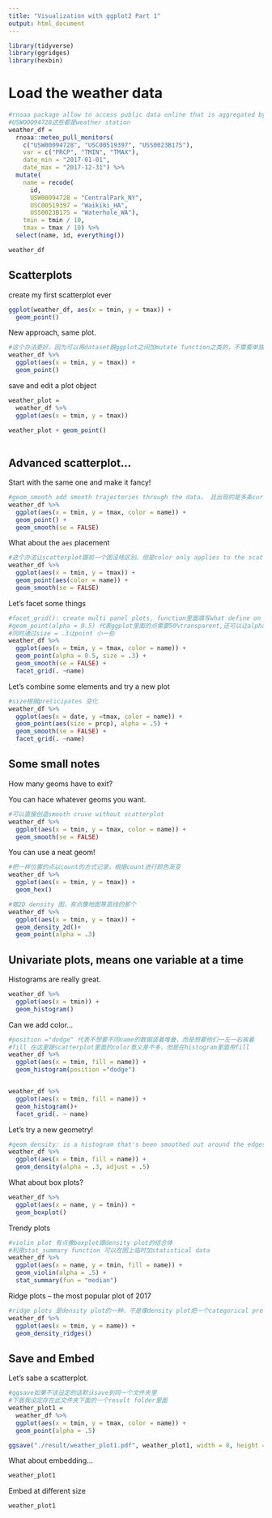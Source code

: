 ```yaml
---
title: "Visualization with ggplot2 Part 1"
output: html_document
---
```


```r
library(tidyverse)
library(ggridges)
library(hexbin)
```

# Load the weather data

```r
#rnoaa package allow to access public data online that is aggregated by the noaa.com。 就是直接可以从网站获得数据的办法
#USWOOO94728这些都是weather station
weather_df = 
  rnoaa::meteo_pull_monitors(
    c("USW00094728", "USC00519397", "USS0023B17S"),
    var = c("PRCP", "TMIN", "TMAX"), 
    date_min = "2017-01-01",
    date_max = "2017-12-31") %>%
  mutate(
    name = recode(
      id, 
      USW00094728 = "CentralPark_NY", 
      USC00519397 = "Waikiki_HA",
      USS0023B17S = "Waterhole_WA"),
    tmin = tmin / 10,
    tmax = tmax / 10) %>%
  select(name, id, everything())

weather_df
```

## Scatterplots

create my first scatterplot ever

```r
ggplot(weather_df, aes(x = tmin, y = tmax)) +
  geom_point()
```

New approach, same plot.

```r
#这个办法更好，因为可以再dataset跟ggplot之间加mutate function之类的，不需要单独再做一个新的dataframe
weather_df %>% 
  ggplot(aes(x = tmin, y = tmax)) +
  geom_point()
```

save and edit a plot object

```r
weather_plot =
  weather_df %>% 
  ggplot(aes(x = tmin, y = tmax))

weather_plot + geom_point()
  
```

## Advanced scatterplot...

Start with the same one and make it fancy!
```r
#geom_smooth add smooth trajectories through the data。 且出现的是多条curve，curve数量取决于name的数量（仅此题）
weather_df %>% 
  ggplot(aes(x = tmin, y = tmax, color = name)) +
  geom_point() + 
  geom_smooth(se = FALSE)
```

What about the `aes` placement

```r
#这个办法让scatterplot跟前一个图没啥区别。但是color only applies to the scatterplot 导致smooth curve仅出现一条，不会因为name区分而出现多个
weather_df %>% 
  ggplot(aes(x = tmin, y = tmax)) +
  geom_point(aes(color = name)) +
  geom_smooth(se = FALSE)  
```

Let's facet some things

```r
#facet_grid(): create multi panel plots, function里面填写what define on rows，columns，若没有就用“."代替，若有就用“~XXXX”代替。 facet_grid 括号里面按顺序第一个works on rows， 第二个works on columns
#geom_point(alpha = 0.5) 代表ggplot里面的点需要50%transparent,还可以让alpha = 某个variable（例如alpha = tmin,就能随着tmin变化出渐变色）
#同时通过size = .3让point 小一些
weather_df %>% 
  ggplot(aes(x = tmin, y = tmax, color = name)) +
  geom_point(alpha = 0.5, size = .3) + 
  geom_smooth(se = FALSE) +
  facet_grid(. ~name)
```

Let's combine some elements and try a new plot

```r
#size根据preticipates 变化
weather_df %>% 
  ggplot(aes(x = date, y =tmax, color = name)) +
  geom_point(aes(size = prcp), alpha = .5) +
  geom_smooth(se = FALSE) +
  facet_grid(. ~name)
```


## Some small notes

How many geoms have to exit?

You can hace whatever geoms you want.
```r
#可以直接创造smooth cruve without scatterplot
weather_df %>% 
  ggplot(aes(x = tmin, y = tmax, color = name)) +
  geom_smooth(se = FALSE)
```

You can use a neat geom!

```r
#把一样位置的点以count的方式记录，根据count进行颜色渐变
weather_df %>% 
  ggplot(aes(x = tmin, y = tmax)) +
  geom_hex()

#做2D density 图，有点像地图等高线的那个
weather_df %>% 
  ggplot(aes(x = tmin, y = tmax)) +
  geom_density_2d()+
  geom_point(alpha = .3)
```

## Univariate plots, means one variable at a time

Histograms are really great.

```r
weather_df %>% 
  ggplot(aes(x = tmin)) +
  geom_histogram()
```

Can we add color...

```r
#position ="dodge" 代表不想要不同name的数据竖着堆叠，而是想要他们一左一右挨着
#fill 在这里跟scatterplot里面的color意义差不多，但是在histogram里面用fill
weather_df %>% 
  ggplot(aes(x = tmin, fill = name)) +
  geom_histogram(position ="dodge") 


weather_df %>% 
  ggplot(aes(x = tmin, fill = name)) +
  geom_histogram()+
  facet_grid(. ~ name)
```

Let's try a new geometry!

```r
#geom_density: is a histogram that's been smoothed out around the edges, 这个可以帮助我们loss一些不必要的data，如果我们想保留更多可以用adjust
weather_df %>% 
  ggplot(aes(x = tmin, fill = name)) +
  geom_density(alpha = .3, adjust = .5)
```

What about box plots?

```r
weather_df %>% 
  ggplot(aes(x = name, y = tmin)) +
  geom_boxplot()
```

Trendy plots

```r
#violin plot 有点像boxplot跟density plot的结合体
#利用stat_summary function 可以在图上临时加statistical data
weather_df %>% 
  ggplot(aes(x = name, y = tmin, fill = name)) +
  geom_violin(alpha = .5) +
  stat_summary(fun = "median")
```

Ridge plots -- the most popular plot of 2017

```r
#ridge plots 是density plot的一种，不是像density plot把一个categorical predictor的不同variable的几个density plot叠加在一起，而是分开来看。
weather_df %>% 
  ggplot(aes(x = tmin, y = name)) +
  geom_density_ridges()
```


## Save and Embed

Let's sabe a scatterplot.
```r
#ggsave如果不该设定的话默认save到同一个文件夹里
#下面我设定存在此文件夹下面的一个result folder里面
weather_plot1 =
  weather_df %>% 
  ggplot(aes(x = tmin, y = tmax, color = name)) +
  geom_point(alpha = .5)

ggsave("./result/weather_plot1.pdf", weather_plot1, width = 8, height = 5)
```

What about embedding...
```r
weather_plot1
```

Embed at different size
```r
weather_plot1
```